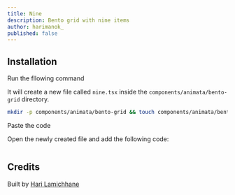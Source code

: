 ```yaml
---
title: Nine
description: Bento grid with nine items
author: harimanok_
published: false
---
```


<ComponentPreview name="bento-grid-nine--docs" />

## Installation

<Steps>
<Step>Run the fllowing command</Step>

It will create a new file called `nine.tsx` inside the `components/animata/bento-grid` directory.

```bash
mkdir -p components/animata/bento-grid && touch components/animata/bento-grid/nine.tsx
```

<Step>Paste the code</Step>

Open the newly created file and add the following code:

```jsx file=<rootDir>/animata/bento-grid/nine.tsx

```

</Steps>

## Credits

Built by [Hari Lamichhane](https://github.com/hari)
